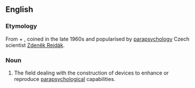 ==English==

===Etymology===
From {{m|en|psycho}} + {{m|en|electronic}}, coined in the late 1960s and popularised by [[parapsychology]] Czech scientist [[Zdeněk Rejdák]].

===Noun===
{{en-noun|-}}
{{wikipedia}}
# The field dealing with the construction of devices to enhance or reproduce [[parapsychology|parapsychological]] capabilities.